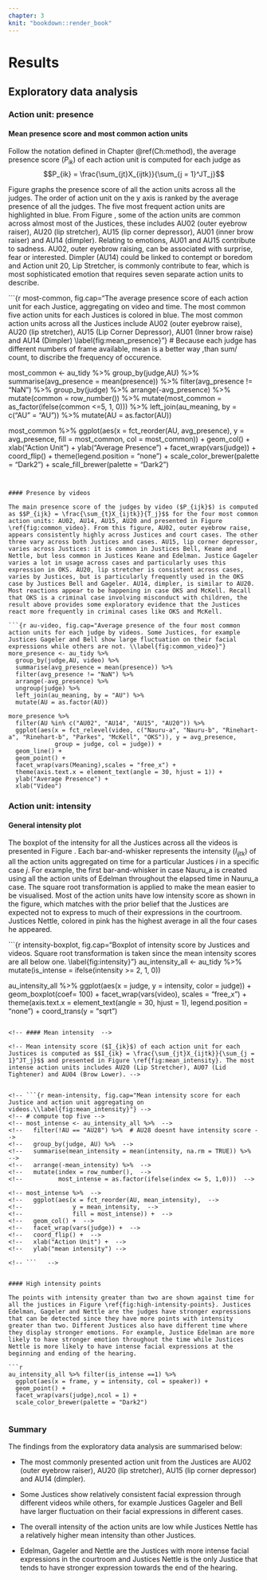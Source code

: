 ```yaml
---
chapter: 3
knit: "bookdown::render_book"
---
```


# Results


## Exploratory data analysis

### Action unit: presence

#### Mean presence score and most common action units 

Follow the notation defined in Chapter \@ref(Ch:method), the average presence score ($P_{ik}$) of each action unit is computed for each judge as $$P_{ik} = \frac{\sum_{jt}X_{ijtk}}{\sum_{j = 1}^JT_j}$$ 

\noindent Figure \ref{fig:mean_presence} graphs the presence score of all the action units across all the judges. The order of action unit on the y axis is ranked by the average presence of all the judges. The five most frequent action units are highlighted in blue. From Figure \ref{fig:mean_presence}, some of the action units are common across almost most of the Justices, these includes AU02 (outer eyebrow raiser), AU20 (lip stretcher), AU15 (lip corner depressor), AU01 (inner brow raiser) and AU14 (dimpler). Relating to emotions, AU01 and AU15 contribute to sadness. AU02, outer eyebrow raising, can be associated with surprise, fear or interested. Dimpler (AU14) could be linked to contempt or boredom and Action unit 20, Lip Stretcher, is commonly contribute to fear, which is most sophisticated emotion that requires seven separate action units to describe. 

```{r most-common, fig.cap="The average presence score of each action unit for each Justice, aggregating on video and time. The most common five action units for each Justices is colored in blue. The most common action units across all the Justices include AU02 (outer eyebrow raise), AU20 (lip stretcher), AU15 (Lip Corner Depressor), AU01 (Inner brow raise) and AU14 (Dimpler) \\label{fig:mean_presence}"}
# Because each judge has different numbers of frame available, mean is a better way ,than sum/ count,  to discribe the frequency of occurence. 

most_common <- au_tidy %>% 
  group_by(judge,AU) %>% 
  summarise(avg_presence = mean(presence)) %>% 
  filter(avg_presence != "NaN") %>% 
  group_by(judge) %>% 
  arrange(-avg_presence) %>% 
  mutate(common = row_number()) %>% 
  mutate(most_common = as_factor(ifelse(common <=5, 1, 0))) %>% 
  left_join(au_meaning, by = c("AU" = "AU")) %>% 
  mutate(AU = as.factor(AU))

most_common %>% 
  ggplot(aes(x =  fct_reorder(AU, avg_presence), y = avg_presence,
             fill = most_common, col = most_common)) + 
  geom_col() +
  xlab("Action Unit") + 
  ylab("Average Presence") + 
  facet_wrap(vars(judge)) + 
  coord_flip() + 
  theme(legend.position = "none") + 
  scale_color_brewer(palette = "Dark2") + 
  scale_fill_brewer(palette = "Dark2")
``` 


#### Presence by videos

The main presence score of the judges by video ($P_{ijk}$) is computed as $$P_{ijk} = \frac{\sum_{t}X_{ijtk}}{T_j}$$ for the four most common action units: AU02, AU14, AU15, AU20 and presented in Figure \ref{fig:common_video}. From this figure, AU02, outer eyebrow raise, appears consistently highly across Justices and court cases. The other three vary across both Justices and cases. AU15, lip corner depressor, varies across Justices: it is common in Justices Bell, Keane and Nettle, but less common in Justices Keane and Edelman. Justice Gageler varies a lot in usage across cases and particularly uses this expression in OKS. AU20, lip stretcher is consistent across cases, varies by Justices, but is particularly frequently used in the OKS case by Justices Bell and Gageler. AU14, dimpler, is similar to AU20. Most reactions appear to be happening in case OKS and McKell. Recall that OKS is a criminal case involving misconduct with children, the result above provides some exploratory evidence that the Justices react more frequently in criminal cases like OKS and McKell.  

```{r au-video, fig.cap="Average presence of the four most common action units for each judge by videos. Some Justices, for example Justices Gageler and Bell show large fluctuation on their facial expressions while others are not. \\label{fig:common_video}"}
more_presence <- au_tidy %>% 
  group_by(judge,AU, video) %>% 
  summarise(avg_presence = mean(presence)) %>% 
  filter(avg_presence != "NaN") %>% 
  arrange(-avg_presence) %>% 
  ungroup(judge) %>% 
  left_join(au_meaning, by = "AU") %>% 
  mutate(AU = as.factor(AU))

more_presence %>% 
  filter(AU %in% c("AU02", "AU14", "AU15", "AU20")) %>%
  ggplot(aes(x = fct_relevel(video, c("Nauru-a", "Nauru-b", "Rinehart-a", "Rinehart-b", "Parkes", "McKell", "OKS")), y = avg_presence, 
             group = judge, col = judge)) + 
  geom_line() + 
  geom_point() + 
  facet_wrap(vars(Meaning),scales = "free_x") + 
  theme(axis.text.x = element_text(angle = 30, hjust = 1)) + 
  ylab("Average Presence") + 
  xlab("Video")
```

### Action unit: intensity

#### General intensity  plot

The boxplot of the intensity for all the Justices across all the videos is presented in Figure \ref{fig:intensity}. Each bar-and-whisker represents the intensity ($I_{ijtk}$) of all the action units aggregated on time for a particular Justices $i$ in a specific case $j$. For example, the first bar-and-whisker in case Nauru_a is created using all the action units of Edelman throughout the elapsed time in Nauru_a case. The square root transformation is applied to make the mean easier to be  visualised. Most of the action units have low intensity score as shown in the figure, which matches with the prior belief that the Justices are expected not to express to much of their expressions in the courtroom. Justices Nettle, colored in pink has the highest average in all the four cases he appeared. 

```{r intensity-boxplot, fig.cap="Boxplot of intensity score by Justices and videos. Square root transformation is taken since the mean intensity scores are all below one.  \\label{fig:intensity}"}
au_intensity_all <- au_tidy %>% 
  mutate(is_intense = ifelse(intensity >= 2, 1, 0))  

au_intensity_all %>% 
  ggplot(aes(x = judge, y = intensity, color = judge)) + 
  geom_boxplot(coef= 100) + 
  facet_wrap(vars(video), scales = "free_x") + 
  theme(axis.text.x = element_text(angle = 30, hjust = 1), 
        legend.position = "none") + 
  coord_trans(y = "sqrt")
``` 
 
<!-- #### Mean intensity  -->

<!-- Mean intensity score ($I_{ik}$) of each action unit for each  Justices is computed as $$I_{ik} = \frac{\sum_{jt}X_{ijtk}}{\sum_{j = 1}^JT_j}$$ and presented in Figure \ref{fig:mean_intensity}. The most intense action units includes AU20 (Lip Stretcher), AU07 (Lid Tightener) and AU04 (Brow Lower). -->


<!-- ```{r mean-intensity, fig.cap="Mean intensity score for each Justice and action unit aggregating on videos.\\label{fig:mean_intensity}"} -->
<!-- # compute top five -->
<!-- most_intense <- au_intensity_all %>%  -->
<!--   filter(!AU == "AU28") %>%  # AU28 doesnt have intensity score -->
<!--   group_by(judge, AU) %>%  -->
<!--   summarise(mean_intensity = mean(intensity, na.rm = TRUE)) %>%  -->
<!--   arrange(-mean_intensity) %>%  -->
<!--   mutate(index = row_number(),  -->
<!--          most_intense = as.factor(ifelse(index <= 5, 1,0)))  -->

<!-- most_intense %>%  -->
<!--   ggplot(aes(x = fct_reorder(AU, mean_intensity),  -->
<!--              y = mean_intensity,  -->
<!--              fill = most_intense)) +  -->
<!--   geom_col() +  -->
<!--   facet_wrap(vars(judge)) +  -->
<!--   coord_flip() +  -->
<!--   xlab("Action Unit") +  -->
<!--   ylab("mean intensity") -->

<!-- ```   -->

 
#### High intensity points

The points with intensity greater than two are shown against time for all the justices in Figure \ref{fig:high-intensity-points}. Justices Edelman, Gageler and Nettle are the judges have stronger expressions that can be detected since they have more points with intensity greater than two. Different Justices also have different time where they display stronger emotions. For example, Justice Edelman are more likely to have stronger emotion throughout the time while Justices Nettle is more likely to have intense facial expressions at the beginning and ending of the hearing. 

```r

au_intensity_all %>% filter(is_intense ==1) %>% 
  ggplot(aes(x = frame, y = intensity, col = speaker)) + 
  geom_point() +
  facet_wrap(vars(judge),ncol = 1) + 
  scale_color_brewer(palette = "Dark2")
  
```

\newpage
### Summary

The findings from the exploratory data analysis are summarised below: 

- The most commonly presented action unit from the Justices are AU02 (outer eyebrow raiser), AU20 (lip stretcher), AU15 (lip corner depressor) and AU14 (dimpler).

- Some Justices show relatively consistent facial expression through different videos while others, for example Justices Gageler and Bell have larger fluctuation on their facial expressions in different cases. 

- The overall intensity of the action units are low while Justices Nettle has a relatively higher mean intensity than other Justices. 

- Edelman, Gageler and Nettle are the Justices with more intense facial expressions in the courtroom and Justices Nettle is the only Justice that tends to have stronger expression towards the end of the hearing. 

\let\cleardoublepage\clearpage
